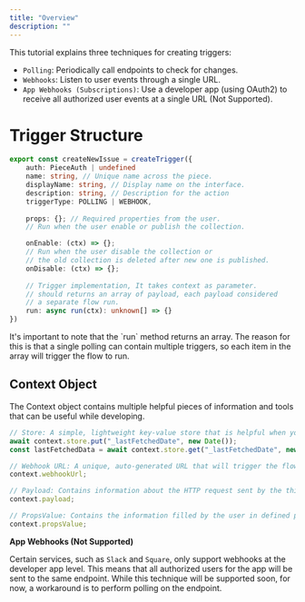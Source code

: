```yaml
---
title: "Overview"
description: ""
---
```


This tutorial explains three techniques for creating triggers:

- `Polling`: Periodically call endpoints to check for changes.
- `Webhooks`: Listen to user events through a single URL.
- `App Webhooks (Subscriptions)`: Use a developer app (using OAuth2) to receive all authorized user events at a single URL (Not Supported).

# Trigger Structure

```typescript
export const createNewIssue = createTrigger({
    auth: PieceAuth | undefined
    name: string, // Unique name across the piece.
    displayName: string, // Display name on the interface.
	description: string, // Description for the action
    triggerType: POLLING | WEBHOOK,
	
    props: {}; // Required properties from the user.
    // Run when the user enable or publish the collection.

	onEnable: (ctx) => {};
    // Run when the user disable the collection or
    // the old collection is deleted after new one is published.
	onDisable: (ctx) => {};
    
    // Trigger implementation, It takes context as parameter.
    // should returns an array of payload, each payload considered
    // a separate flow run.
    run: async run(ctx): unknown[] => {}
})
```

<Tip>
It's important to note that the `run` method returns an array. 
The reason for this is that a single polling can contain multiple triggers, so each item in the array will trigger the flow to run.
</Tip>

## Context Object
The Context object contains multiple helpful pieces of information and tools that can be useful while developing.

```typescript
// Store: A simple, lightweight key-value store that is helpful when you are developing triggers that persist between runs, used to store information like the last polling date.
await context.store.put("_lastFetchedDate", new Date());
const lastFetchedData = await context.store.get("_lastFetchedDate", new Date());

// Webhook URL: A unique, auto-generated URL that will trigger the flow. Useful when you need to develop a trigger based on webhooks.
context.webhookUrl;

// Payload: Contains information about the HTTP request sent by the third party. It has three properties: status, headers, and body.
context.payload;

// PropsValue: Contains the information filled by the user in defined properties.
context.propsValue;
```

**App Webhooks (Not Supported)**

Certain services, such as `Slack` and `Square`, only support webhooks at the developer app level. 
This means that all authorized users for the app will be sent to the same endpoint. While this technique will be supported soon, for now, a workaround is to perform polling on the endpoint.



